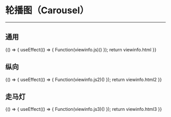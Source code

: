 
# 轮播图（Carousel）
***
<Meta title="复用组件/轮播图(Carousel)" />

## 通用
<Canvas>
    <Story name="通用" height="150px" parameters={{ docs: { source: { code:`${viewinfo.html}${viewinfo.js}` }}}}>
    {() => {
        useEffect(() => {
           Function(viewinfo.js)()
        });
        return viewinfo.html
    }}  
    </Story>
</Canvas>

## 纵向
<Canvas>
     <Story name="纵向" height="150px" parameters={{ docs: { source: { code:`${viewinfo.html2}${viewinfo.js2}` }}}}>
    {() => {
        useEffect(() => {
           Function(viewinfo.js2)()
        });
        return viewinfo.html2
    }}  
    </Story>
</Canvas>

## 走马灯
<Canvas>
     <Story name="走马灯" height="150px" parameters={{ docs: { source: { code:`${viewinfo.html3}${viewinfo.js3}` }}}}>
    {() => {
        useEffect(() => {
           Function(viewinfo.js3)()
        });
        return viewinfo.html3
    }}  
    </Story>
</Canvas>

